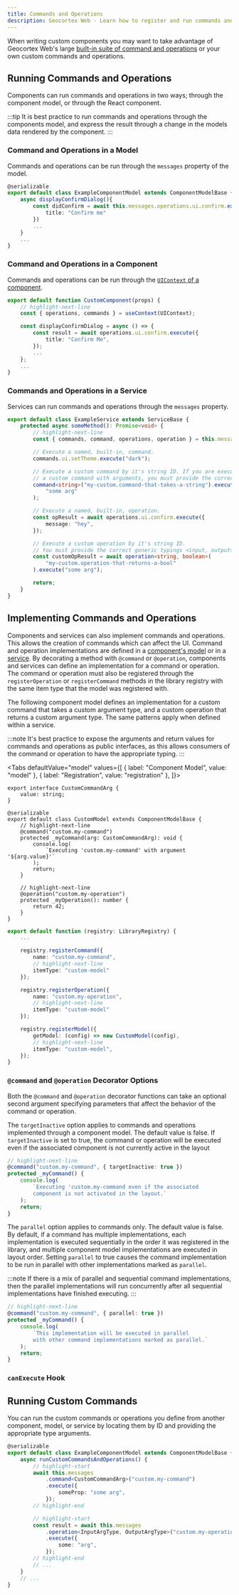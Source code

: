 ```yaml
---
title: Commands and Operations
description: Geocortex Web - Learn how to register and run commands and operations in custom components and services
---
```



When writing custom components you may want to take advantage of Geocortex Web's large [built-in suite of command and operations](api-commands-operations-events.mdx) or your own custom commands and operations.

## Running Commands and Operations

Components can run commands and operations in two ways; through the component model, or through the React component.

:::tip
It is best practice to run commands and operations through the components model, and express the result through a change in the models data rendered by the component.
:::

### Command and Operations in a Model

Commands and operations can be run through the `messages` property of the model.

```ts
@serializable
export default class ExampleComponentModel extends ComponentModelBase {
    async displayConfirmDialog(){
        const didConfirm = await this.messages.operations.ui.confirm.execute({
            title: "Confirm me"
        })
        ...
    }
    ...
}
```

### Command and Operations in a Component

Commands and operations can be run through the [`UIContext` of a component](sdk-components-ui-context.mdx).

```ts
export default function CustomComponent(props) {
    // highlight-next-line
    const { operations, commands } = useContext(UIContext);

    const displayConfirmDialog = async () => {
        const result = await operations.ui.confirm.execute({
            title: "Confirm Me",
        });
        ...
    };
    ...
}
```

### Commands and Operations in a Service

Services can run commands and operations through the `messages` property.

```ts
export default class ExampleService extends ServiceBase {
    protected async someMethod(): Promise<void> {
        // highlight-next-line
        const { commands, command, operations, operation } = this.messages;

        // Execute a named, built-in, command.
        commands.ui.setTheme.execute("dark");

        // Execute a custom command by it's string ID. If you are executing
        // a custom command with arguments, you must provide the correct generic typings.
        command<string>("my-custom.command-that-takes-a-string").execute(
            "some arg"
        );

        // Execute a named, built-in, operation.
        const opResult = await operations.ui.confirm.execute({
            message: "hey",
        });

        // Execute a custom operation by it's string ID.
        // You must provide the correct generic typings <input, output>.
        const customOpResult = await operation<string, boolean>(
            "my-custom.operation-that-returns-a-bool"
        ).execute("some arg");

        return;
    }
}
```

## Implementing Commands and Operations

Components and services can also implement commands and operations. This allows the creation of commands which can affect the UI. Command and operation implementations are defined in a [component's model](sdk-components-reference.mdx#models) or in a [service](sdk-services-overview.mdx). By decorating a method with `@command` or `@operation`, components and services can define an implementation for a command or operation. The command or operation must also be registered through the `registerOperation` or `registerCommand` methods in the library registry with the same item type that the model was registered with.

The following component model defines an implementation for a custom command that takes a custom argument type, and a custom operation that returns a custom argument type. The same patterns apply when defined within a service.

:::note
It's best practice to expose the arguments and return values for commands and operations as public interfaces, as this allows consumers of the command or operation to have the appropriate typing.
:::

<Tabs
  defaultValue="model"
  values={[
    { label: "Component Model", value: "model" },
    { label: "Registration", value: "registration" },
  ]}>
<TabItem value="model">

```tsx
export interface CustomCommandArg {
    value: string;
}

@serializable
export default class CustomModel extends ComponentModelBase {
    // highlight-next-line
    @command("custom.my-command")
    protected _myCommand(arg: CustomCommandArg): void {
        console.log(
            `Executing 'custom.my-command' with argument '${arg.value}'`
        );
        return;
    }

    // highlight-next-line
    @operation("custom.my-operation")
    protected _myOperation(): number {
        return 42;
    }
}
```

</TabItem>
<TabItem value="registration">

```ts
export default function (registry: LibraryRegistry) {
    ...

    registry.registerCommand({
        name: "custom.my-command",
        // highlight-next-line
        itemType: "custom-model"
    });

    registry.registerOperation({
        name: "custom.my-operation",
        // highlight-next-line
        itemType: "custom-model"
    });

    registry.registerModel({
        getModel: (config) => new CustomModel(config),
        // highlight-next-line
        itemType: "custom-model",
    });
}
```

</TabItem>
</Tabs>

### `@command` and `@operation` Decorator Options

Both the `@command` and `@operation` decorator functions can take an optional second argument specifying parameters that affect the behavior of the command or operation.

The `targetInactive` option applies to commands and operations implemented through a component model. The default value is false. If `targetInactive` is set to true, the command or operation will be executed even if the associated component is not currently active in the layout

```ts
// highlight-next-line
@command("custom.my-command", { targetInactive: true })
protected _myCommand() {
    console.log(
        `Executing 'custom.my-command even if the associated
        component is not activated in the layout.`
    );
    return;
}
```

The `parallel` option applies to commands only. The default value is false. By default, if a command has multiple implementations, each implementation is executed sequentially in the order it was registered in the library, and multiple component model implementations are executed in layout order. Setting `parallel` to true causes the command implementation to be run in parallel with other implementations marked as `parallel`.

:::note
If there is a mix of parallel and sequential command implementations, then the parallel implementations will run concurrently after all sequential implementations have finished executing.
:::

```ts
// highlight-next-line
@command("custom.my-command", { parallel: true })
protected _myCommand() {
    console.log(
        `This implementation will be executed in parallel
        with other command implementations marked as parallel.`
    );
    return;
}
```

### `canExecute` Hook

<CanExecuteSnippet />

## Running Custom Commands

You can run the custom commands or operations you define from another component, model, or service by locating them by ID and providing the appropriate type arguments.

```ts
@serializable
export default class ExampleComponentModel extends ComponentModelBase {
    async runCustomCommandsAndOperations() {
        // highlight-start
        await this.messages
            .command<CustomCommandArg>("custom.my-command")
            .execute({
                someProp: "some arg",
            });
        // highlight-end

        // highlight-start
        const result = await this.messages
            .operation<InputArgType, OutputArgType>("custom.my-operation")
            .execute({
                some: "arg",
            });
        // highlight-end
        // ...
    }
    // ...
}
```
